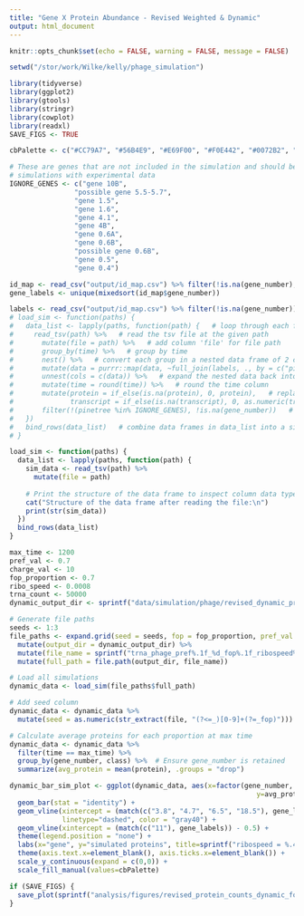 ```yaml
---
title: "Gene X Protein Abundance - Revised Weighted & Dynamic"
output: html_document
---
```


```r
knitr::opts_chunk$set(echo = FALSE, warning = FALSE, message = FALSE)

setwd("/stor/work/Wilke/kelly/phage_simulation")

library(tidyverse)
library(ggplot2)
library(gtools)
library(stringr)
library(cowplot)
library(readxl)
SAVE_FIGS <- TRUE

cbPalette <- c("#CC79A7", "#56B4E9", "#E69F00", "#F0E442", "#0072B2", "#D55E00", "#009E73", "#999999")

# These are genes that are not included in the simulation and should be removed before comparing
# simulations with experimental data
IGNORE_GENES <- c("gene 10B",
                "possible gene 5.5-5.7",
                "gene 1.5",
                "gene 1.6",
                "gene 4.1",
                "gene 4B",
                "gene 0.6A",
                "gene 0.6B",
                "possible gene 0.6B",
                "gene 0.5",
                "gene 0.4")
```

```r
id_map <- read_csv("output/id_map.csv") %>% filter(!is.na(gene_number), !(pinetree %in% IGNORE_GENES))
gene_labels <- unique(mixedsort(id_map$gene_number))

labels <- read_csv("output/id_map.csv") %>% filter(!is.na(gene_number))
# load_sim <- function(paths) {
#   data_list <- lapply(paths, function(path) {   # loop through each file path in paths
#     read_tsv(path) %>%   # read the tsv file at the given path
#       mutate(file = path) %>%   # add column 'file' for file path
#       group_by(time) %>%   # group by time
#       nest() %>%   # convert each group in a nested data frame of 2 columns: time and data (all the rows for that time point)
#       mutate(data = purrr::map(data, ~full_join(labels, ., by = c("pinetree" = "species")))) %>%   # join with the labels data frame
#       unnest(cols = c(data)) %>%   # expand the nested data back into a flat data frame
#       mutate(time = round(time)) %>%   # round the time column
#       mutate(protein = if_else(is.na(protein), 0, protein),   # replace missing protein and transcript values with 0
#              transcript = if_else(is.na(transcript), 0, as.numeric(transcript))) %>%
#       filter(!(pinetree %in% IGNORE_GENES), !is.na(gene_number))   # filter out unwanted genes
#   })
#   bind_rows(data_list)   # combine data frames in data_list into a single data frame
# }

load_sim <- function(paths) {
  data_list <- lapply(paths, function(path) {
    sim_data <- read_tsv(path) %>%
      mutate(file = path)
    
    # Print the structure of the data frame to inspect column data types
    cat("Structure of the data frame after reading the file:\n")
    print(str(sim_data))
  })
  bind_rows(data_list)
}
```

```r
max_time <- 1200
pref_val <- 0.7
charge_val <- 10
fop_proportion <- 0.7
ribo_speed <- 0.0008
trna_count <- 50000
dynamic_output_dir <- sprintf("data/simulation/phage/revised_dynamic_pref%.1f_charge%d_ribospeed%.4f", pref_val, charge_val, ribo_speed)

# Generate file paths
seeds <- 1:3
file_paths <- expand.grid(seed = seeds, fop = fop_proportion, pref_val = pref_val, ribo_speed = ribo_speed, trna_count = trna_count) %>%
  mutate(output_dir = dynamic_output_dir) %>%
  mutate(file_name = sprintf("trna_phage_pref%.1f_%d_fop%.1f_ribospeed%.4f_trna%d.tsv", pref_val, seed, fop, ribo_speed, trna_count)) %>%
  mutate(full_path = file.path(output_dir, file_name))

# Load all simulations
dynamic_data <- load_sim(file_paths$full_path)

# Add seed column
dynamic_data <- dynamic_data %>%
  mutate(seed = as.numeric(str_extract(file, "(?<=_)[0-9]+(?=_fop)")))

# Calculate average proteins for each proportion at max time
dynamic_data <- dynamic_data %>%
  filter(time == max_time) %>%
  group_by(gene_number, class) %>%  # Ensure gene_number is retained
  summarize(avg_protein = mean(protein), .groups = "drop")

dynamic_bar_sim_plot <- ggplot(dynamic_data, aes(x=factor(gene_number, gene_labels), 
                                                             y=avg_protein, fill=factor(class))) +
  geom_bar(stat = "identity") +
  geom_vline(xintercept = (match(c("3.8", "4.7", "6.5", "18.5"), gene_labels)) - 0.5, 
             linetype="dashed", color = "gray40") +
  geom_vline(xintercept = (match(c("11"), gene_labels)) - 0.5) +
  theme(legend.position = "none") +
  labs(x="gene", y="simulated proteins", title=sprintf("ribospeed = %.4f     trna count = %d     time = %d     fop = %.1f", ribo_speed, trna_count, max_time, fop_proportion)) +
  theme(axis.text.x=element_blank(), axis.ticks.x=element_blank()) +
  scale_y_continuous(expand = c(0,0)) +
  scale_fill_manual(values=cbPalette)

if (SAVE_FIGS) {
  save_plot(sprintf("analysis/figures/revised_protein_counts_dynamic_fop%.1f_pref%.1f_charge%d_ribospeed%.4f_trna%d.pdf", fop_proportion, pref_val, charge_val, ribo_speed, trna_count), dynamic_bar_sim_plot, base_width = 7, base_height = 5)
}
```
